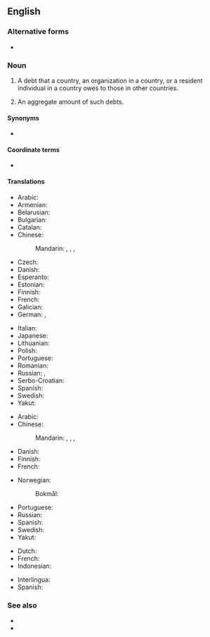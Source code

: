{{also|foreign-debt}}
==English==

===Alternative forms===
* {{l|en|foreign-debt}}

===Noun===
{{en-noun|-|s}}

# {{lb|en|countable|finance}} A debt that a country, an organization in a country, or a resident individual in a country owes to those in other countries.
# {{lb|en|uncountable|economics}} An aggregate amount of such debts.

====Synonyms====
* {{l|en|external debt}}

====Coordinate terms====
* {{l|en|domestic debt}}

====Translations====
{{trans-top|debt owed to foreigners}}
* Arabic: {{t-needed|ar}}
* Armenian: {{t+|hy|արտաքին պարտք}}
* Belarusian: {{t|be|знешні доўг|m}}
* Bulgarian: {{t|bg|външен дълг|m}}
* Catalan: {{t|ca|deute exterior}}
* Chinese:
*: Mandarin: {{t|cmn|[[對外]][[債務]]|sc=Hani}}, {{t|cmn|[[对外]][[债务]]|tr=duìwài zhàiwù|sc=Hani}}, {{t+|cmn|外債|sc=Hani}}, {{t+|cmn|外债|tr=wàizhài|sc=Hani}}
* Czech: {{t|cs|zahraniční dluh|m}}
* Danish: {{t|da|udlandsgæld}}
* Esperanto: {{t|eo|ekstera ŝuldo}}
* Estonian: {{t|et|välisvõlg}}
* Finnish: {{t|fi|ulkomaanvelka}}
* French: {{t|fr|dette extérieure|f}}
* Galician: {{t|gl|débeda externa|f}}
* German: {{t|de|Auslandsschuld|f}}, {{t|de|Auslandsverschuldung|f}}
{{trans-mid}}
* Italian: {{t+|it|debito estero|m}}
* Japanese: {{t|ja|対外債務|tr=たいがいさいむ, taigai saimu|sc=Jpan}}
* Lithuanian: {{t|lt|užsienio skola}}
* Polish: {{t|pl|dług zewnętrzny|m}}
* Portuguese: {{t|pt|dívida externa|f}}
* Romanian: {{t|ro|datorie externă|f}}
* Russian: {{t|ru|вне́шний долг|m}}, {{t|ru|вне́шняя задо́лженность|f}}
* Serbo-Croatian: {{t|sh|vanjski dug|m}}
* Spanish: {{t|es|deuda externa|f}}
* Swedish: {{t|sv|utlandsskuld|c}}
* Yakut: {{t|sah|тас иэс|sc=Cyrl}}
{{trans-bottom}}

{{trans-top|aggregate of debt to foreigners}}
* Arabic: {{t-needed|ar}}
* Chinese:
*: Mandarin: {{t|cmn|[[對外]][[債務]]|sc=Hani}}, {{t|cmn|[[对外]][[债务]]|tr=duìwài zhàiwù|sc=Hani}}, {{t+|cmn|外債|sc=Hani}}, {{t+|cmn|外债|tr=wàizhài|sc=Hani}}
* Danish: {{t|da|udlandsgæld|c}}
* Finnish: {{t|fi|ulkomaanvelka}}
* French: {{t|fr|dette extérieure|f}}
{{trans-mid}}
* Norwegian:
*: Bokmål: {{t|nb|utenlandsgjeld|m|f}}
* Portuguese: {{t|pt|dívida externa|f}}
* Russian: {{t|ru|вне́шний долг|m}}
* Spanish: {{t-needed|es}}
* Swedish: {{t|sv|utlandsskuld|c}}
* Yakut: {{t|sah|тас иэс|sc=Cyrl}}
{{trans-bottom}}

{{checktrans-top|the amount of money that a country has to pay to another country}}
* Dutch: {{t-check|nl|buitenlandse schuld}}
* French: {{t-check|fr|dette extérieur|f}}
* Indonesian: {{t|id|utang luar negeri}} 
{{trans-mid}}
* Interlingua: {{t-check|ia|debita exterior}}
* Spanish: {{t-check|es|deuda externa|f}}
{{trans-bottom}}

===See also===
* {{l|en|debt}}
* {{l|en|foreign}}